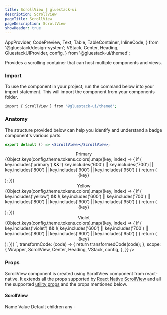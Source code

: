 ```yaml
---
title: ScrollView | gluestack-ui
description: ScrollView
pageTitle: ScrollView
pageDescription: ScrollView
showHeader: true
---
```


  AppProvider,
  CodePreview,
  Text,
  Table,
  TableContainer,
  InlineCode,
} from '@gluestack/design-system';
  VStack,
  Center,
  Heading,
  GluestackUIProvider,
  config,
} from '@gluestack-ui/themed';

<Meta title="React Native Components/ScrollView" />

Provides a scrolling container that can host multiple components and views.

### Import

To use the component in your project, run the command below into your import statement. This will import the component from your components folder.

```bash
import { ScrollView } from '@gluestack-ui/themed';
```

### Anatomy

The structure provided below can help you identify and understand a badge component's various parts.

```jsx
export default () => <ScrollView></ScrollView>;
```

<AppProvider>
  <CodePreview
    showComponentRenderer={true}
    showArgsController={false}
    metaData={{
      code: `
      <>
        <ScrollView h="$80" w="$80">
        <Center mt="$3" mb="$4">
          <Heading fontSize="xl">Primary</Heading>
        </Center>
        <VStack flex={1}>
          {Object.keys(config.theme.tokens.colors).map((key, index) => {
            if (
              key.includes('primary') &&
              !(
                key.includes('600') ||
                key.includes('700') ||
                key.includes('800') ||
                key.includes('900') ||
                key.includes('950')
              )
            )
              return (
                <Center py="$4" bg={config.theme.tokens.colors[key]}>
                  {key}
                </Center>
              );
          })}
        </VStack>
        <Center mt="$10" mb="$4">
          <Heading fontSize="$xl">Yellow</Heading>
        </Center>
        <VStack flex="1">
          {Object.keys(config.theme.tokens.colors).map((key, index) => {
            if (
              key.includes('yellow') &&
              !(
                key.includes('600') ||
                key.includes('700') ||
                key.includes('800') ||
                key.includes('900') ||
                key.includes('950')
              )
            )
              return (
                <Center py="$4" bg={config.theme.tokens.colors[key]}>
                  {key}
                </Center>
              );
          })}
        </VStack>
        <Center mt="$10" mb="$4">
          <Heading fontSize="$xl">Violet</Heading>
        </Center>
        <VStack flex="1">
          {Object.keys(config.theme.tokens.colors).map((key, index) => {
            if (
              key.includes('violet') &&
              !(
                key.includes('600') ||
                key.includes('700') ||
                key.includes('800') ||
                key.includes('900') ||
                key.includes('950')
              )
            )
              return (
                <Center py="$4" bg={config.theme.tokens.colors[key]}>
                  {key}
                </Center>
              );
          })}
        </VStack>
      </ScrollView>
</>
`,
      transformCode: (code) => {
        return transformedCode(code);
      },
      scope: {
        Wrapper,
        ScrollView,
        Center,
        Heading,
        VStack,
        config,
      },
    }}
  />
</AppProvider>

### Props

ScrollView component is created using ScrollView component from react-native. It extends all the props supported by [React Native ScrollView](https://reactnative.dev/docs/scrollview#props) and all the supported [utility props](https://ui.gluestack.io/docs/styling/utility-and-sx-props) and the props mentioned below.

#### ScrollView

<AppProvider>
  <TableContainer>
    <Table>
      <Table.THead>
        <Table.TR>
          <Table.TH>
            <Table.TText>Name</Table.TText>
          </Table.TH>
          <Table.TH>
            <Table.TText>Value</Table.TText>
          </Table.TH>
          <Table.TH>
            <Table.TText>Default</Table.TText>
          </Table.TH>
        </Table.TR>
      </Table.THead>
      <Table.TBody>
        <Table.TR>
          <Table.TD>
            <Table.TText>
              <InlineCode>children</InlineCode>
            </Table.TText>
          </Table.TD>
          <Table.TD>
            <Table.TText>any</Table.TText>
          </Table.TD>
          <Table.TD>
            <Table.TText>-</Table.TText>
          </Table.TD>
        </Table.TR>
      </Table.TBody>
    </Table>
  </TableContainer>
</AppProvider>
